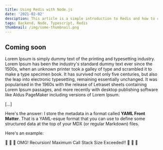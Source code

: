 ```yaml
---
title: Using Redis with Node.js
date: '2021-02-02'
desciption: This article is a simple introduction to Redis and how to cache your Node.js application with Redis
tags: Backend, Node, Typescript, Redis
thumbnail: /img/some-thumbnail.png
---
```


## Coming soon

Lorem Ipsum is simply dummy text of the printing and typesetting industry. Lorem Ipsum has been the industry's standard dummy text ever since the 1500s,
when an unknown printer took a galley of type and scrambled it to make a type specimen book. It has survived not only five centuries,
but also the leap into electronic typesetting, remaining essentially unchanged. It was popularised in the 1960s with the release of Letraset sheets containing Lorem Ipsum passages, and more recently with desktop publishing software like Aldus PageMaker including versions of Lorem Ipsum.

[...]

Here's the answer: I store the metadata in a format called
**YAML Front Matter**. That is a YAML-esque format that you
can use to define some structured data at the top of your
MDX (or regular Markdown) files.

Here's an example:

🤯 🤯 🤯 OMG! Recursion! Maximum Call Stack Size Exceeded!! 🤯 🤯 🤯
